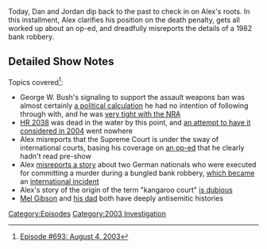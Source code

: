 {{DEFAULTSORT:
    #_EPISODE_0693:August 4, 2003
}}{{Episode
    | title           = August 4, 2003
    | caption         = Listen to this episode on [https://knowledgefight.libsyn.com/693-august-4-2003 Libsyn] [https://open.spotify.com/episode/3UyTdDviav4rq2lr3GIK6A Spotify], Read the [[Transcript/693: August 4, 2003|Unofficial Transcript]], View discussion on [https://reddit.com/vgfb60 Reddit]
    | episodeNumber   = 693
    | length          = 01:17:57
    | airDate         = June 20, 2022
    | coverageDate    = August 4, 2003
    | episodeType     = [[:Category:2003 Investigation|2003 Investigation]]
    | previousEpisode = [[Alex's Breaky Minisode]]
    | nextEpisode     = [[694: The Case of the Missing Propagandist]]
}}

{{Stub}}

Today, Dan and Jordan dip back to the past to check in on Alex's roots.  In this installment, Alex clarifies his position on the death penalty, gets all worked up about an op-ed, and dreadfully misreports the details of a 1982 bank robbery.

==Detailed Show Notes==

Topics covered<ref>[https://knowledgefight.com/research/2022/6/19/episode-693-august-4-2003 Episode #693: August 4, 2003]</ref>:

*George W. Bush's signaling to support the assault weapons ban was almost certainly [https://www.nytimes.com/2003/05/08/us/irking-nra-bush-supports-the-ban-on-assault-weapons.html a political calculation] he had no intention of following through with, and he was [https://www.nytimes.com/2000/09/12/us/the-2000-campaign-the-endorsements-to-help-bush-nra-withholds-backing.html very tight with the NRA]
*[https://www.congress.gov/bill/108th-congress/house-bill/2038/actions HR 2038] was dead in the water by this point, and [https://www.congress.gov/bill/108th-congress/house-resolution/769/text an attempt to have it considered in 2004] went nowhere
*Alex misreports that the Supreme Court is under the sway of international courts, basing his coverage on [https://www.washingtonpost.com/archive/politics/2003/08/04/thinking-outside-the-us/c135a249-01e4-44c5-bc3c-67aeecaa9890/ an op-ed] that he clearly hadn't read pre-show
*Alex [https://www.abc15.com/news/crime/death-row-diary-the-arizona-executions-of-the-lagrand-brothers-causes-international-stir misreports a story] about two German nationals who were executed for committing a murder during a bungled bank robbery, [https://www.nytimes.com/1999/03/05/us/us-execution-of-german-stirs-anger.html which became] an [https://www.icj-cij.org/en/case/104 international incident]
*Alex's story of the origin of the term "kangaroo court" [https://www.wordorigins.org/big-list-entries/kangaroo-court is dubious]
*[https://forward.com/culture/449521/mel-gibson-anti-semitism-timeline-winona-ryder/ Mel Gibson] and [https://web.archive.org/web/20100212095132/http://moviecitynews.com/notepad/2004/040303_npd.html his dad] both have deeply antisemitic histories

[[Category:Episodes]]
[[Category:2003 Investigation]]
